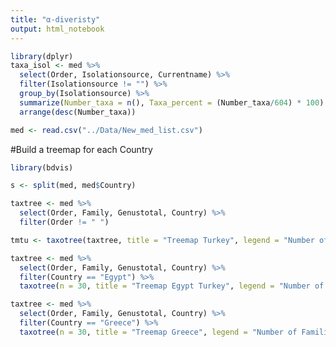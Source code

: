 ```yaml
---
title: "α-diveristy"
output: html_notebook
---
```


```r
library(dplyr)
taxa_isol <- med %>% 
  select(Order, Isolationsource, Currentname) %>% 
  filter(Isolationsource != "") %>% 
  group_by(Isolationsource) %>% 
  summarize(Number_taxa = n(), Taxa_percent = (Number_taxa/604) * 100) %>% 
  arrange(desc(Number_taxa))
```

```r
med <- read.csv("../Data/New_med_list.csv")
```

#Build a treemap for each Country

```r
library(bdvis)

s <- split(med, med$Country)

taxtree <- med %>% 
  select(Order, Family, Genustotal, Country) %>% 
  filter(Order != " ") 

tmtu <- taxotree(taxtree, title = "Treemap Turkey", legend = "Number of Families in Turkey", sum1 = "Family", sum2 = "Genustotal")

taxtree <- med %>% 
  select(Order, Family, Genustotal, Country) %>% 
  filter(Country == "Egypt") %>% 
  taxotree(n = 30, title = "Treemap Egypt Turkey", legend = "Number of Families in Egypt", sum1 = "Family", sum2 = "Genustotal")

taxtree <- med %>% 
  select(Order, Family, Genustotal, Country) %>% 
  filter(Country == "Greece") %>% 
  taxotree(n = 30, title = "Treemap Greece", legend = "Number of Families in Greece", sum1 = "Family", sum2 = "Genustotal")



```

```r

```



